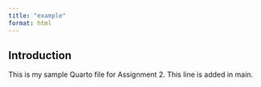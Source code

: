 ```yaml
---
title: "example"
format: html
---
```


## Introduction
This is my sample Quarto file for Assignment 2. This line is added in main.